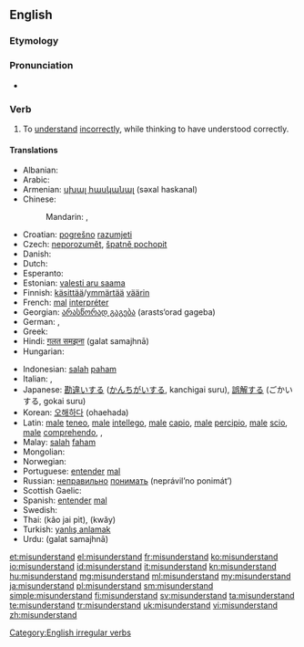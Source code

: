 {{wikipedia|dab=misunderstand}}
==English==

===Etymology===
{{prefix|mis|understand}}

===Pronunciation===
* {{IPA|/mɪsʌn.də(r)ˈstænd/}}

===Verb===
{{en-verb|misunderstands|misunderstanding|misunderstood}}

# To [[understand]] [[incorrectly]], while thinking to have understood correctly.

====Translations====
{{trans-top|to understand incorrectly, while thinking to have understood correctly}}
* Albanian: {{t-|sq|keqkuptoj}}
* Arabic: {{Arab|[[اساء الفهم]]}} {{IPAchar|(’asá’a-l-fáhem)}}
* Armenian: [[սխալ հասկանալ]] (səxal haskanal)
* Chinese:
*: Mandarin: {{t-|cmn|誤會|sc=Hani}}, {{t-|cmn|误会|tr=wùhuì|sc=Hani}}
* Croatian: [[pogrešno]] [[razumjeti]]
* Czech: [[neporozumět]], [[špatně pochopit]]
* Danish: {{t-|da|misforstå}}
* Dutch: {{t-|nl|misverstaan}}
* Esperanto: {{t-|eo|malinterpreti}}
* Estonian: [[valesti aru saama]]
* Finnish: [[käsittää]]/[[ymmärtää]] [[väärin]]
* French: [[mal]] [[interpréter]]
* Georgian: [[არასწორად გაგება]] (arasts‘orad gageba)
* German: {{t-|de|missverstehen}}, {{t-|de|falsch verstehen}}
* Greek: {{t+|el|παρεξηγώ}}
* Hindi: [[ग़लत समझना]] (<u>g</u>alat samajhnā)
* Hungarian: {{t+|hu|félreért}}
{{trans-mid}}
* Indonesian: [[salah]] [[paham]]
* Italian: {{t-|it|fraintendere}},  {{t-|it|equivocare}}
* Japanese: [[勘違い]]する ([[かんちがい]]する, kanchigai suru), [[誤解]]する (ごかいする, gokai suru)
* Korean: [[오해하다]] (ohaehada)
* Latin: [[male]] [[teneo]], [[male]] [[intellego]], [[male]] [[capio]], [[male]] [[percipio]], [[male]] [[scio]], [[male]] [[comprehendo]], {{t-|la|fallor}}, {{t-|la|fallo}}
* Malay: [[salah]] [[faham]]
* Mongolian: {{t-|mn|буруу ойлгох|tr=buruu oylgoh|sc=Cyrl}}
* Norwegian: {{t+|no|misforstå}}
* Portuguese: [[entender]] [[mal]]
* Russian: [[неправильно]] [[понимать]] (neprávil’no ponimát’)
* Scottish Gaelic: {{t-|gd|mì-bhreithnich}}
* Spanish: [[entender]] [[mal]]
* Swedish: {{t+|sv|missförstå}}
* Thai: {{Thai|[[เข้าใจผิด]]}} (kâo jai pìt), {{Thai|[[เขว]]}} (kwăy)
* Turkish: [[yanlış anlamak]]
* Urdu: {{ur-Arab|[[غلط سمجھنا]]}} (<u>g</u>alat samajhnā)
{{trans-bottom}}

[[Category:English irregular verbs]]

[[et:misunderstand]]
[[el:misunderstand]]
[[fr:misunderstand]]
[[ko:misunderstand]]
[[io:misunderstand]]
[[id:misunderstand]]
[[it:misunderstand]]
[[kn:misunderstand]]
[[hu:misunderstand]]
[[mg:misunderstand]]
[[ml:misunderstand]]
[[my:misunderstand]]
[[ja:misunderstand]]
[[pl:misunderstand]]
[[sm:misunderstand]]
[[simple:misunderstand]]
[[fi:misunderstand]]
[[sv:misunderstand]]
[[ta:misunderstand]]
[[te:misunderstand]]
[[tr:misunderstand]]
[[uk:misunderstand]]
[[vi:misunderstand]]
[[zh:misunderstand]]